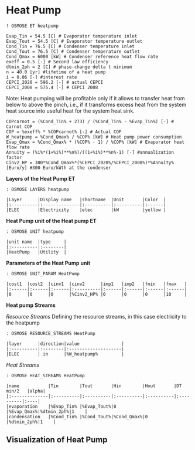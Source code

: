 # Heat Pump {-}

```rosmose
! OSMOSE ET heatpump
```


```rosmose
Evap_Tin = 54.5 [C] # Evaporator temperature inlet
Evap_Tout = 54.5 [C] # Evaporator temperature outlet
Cond_Tin = 76.5 [C] # Condenser temperature inlet
Cond_Tout = 76.5 [C] # Condenser temperature outlet
Cond_Qmax = 6000 [kW] # Condenser reference heat flow rate
exeff = 0.5 [-] # Second law efficiency
dtmin_2ph = 2 [C] # phase-change delta t minimum
n = 40.0 [yr] #lifetime of a heat pump
i = 0.06 [-] #interest rate
CEPCI_2020 = 596.2 [-] # actual CEPCI
CEPCI_2008 = 575.4 [-] # CEPCI 2008
```

Note: Heat pumping will be profitable only if it allows to transfer heat from below to above the pinch, i.e., if it transforms excess heat from the system heat source into useful heat for the system heat sink.

```rosmose
COPcarnot = (%Cond_Tin% + 273) / (%Cond_Tin% - %Evap_Tin%) [-] # Carnot COP 
COP = %exeff% * %COPcarnot% [-] # Actual COP
W_heatpump = %Cond_Qmax% / %COP% [kW] # Heat pump power consumption
Evap_Qmax = %Cond_Qmax% * (%COP% - 1) / %COP% [kW] # Evaporator heat flow rate
Annuity = (%i%*(1+%i%)**%n%)/((1+%i%)**%n%-1) [-] #annualization factor
Cinv2_HP = 300*%Cond_Qmax%*(%CEPCI_2020%/%CEPCI_2008%)*%Annuity% [Euro/y] #300 Euro/kWth at the condenser
```

**Layers of the Heat Pump ET**

```rosmose
: OSMOSE LAYERS heatpump

|Layer      |Display name   |shortname  |Unit       |Color  |
|:----------|:--------------|:----------|:----------|:------|
|ELEC       |Electricity    |elec       |kW         |yellow |
```

**Heat Pump unit of the Heat pump ET**

```rosmose
: OSMOSE UNIT heatpump

|unit name  |type     |
|:----------|:--------|
|HeatPump   |Utility  |
```

**Parameters of the Heat Pump unit**

```rosmose
: OSMOSE UNIT_PARAM HeatPump

|cost1  |cost2  |cinv1  |cinv2      |imp1   |imp2   |fmin   |fmax   |
|:------|:------|:------|:----------|:------|:------|:------|:------|
|0      |0      |0      |%Cinv2_HP% |0      |0      |0      |10     |
```

**Heat pump Streams**

*Resource Streams*
Defining the resource streams, in this case electricity to the heatpump

```rosmose
: OSMOSE RESOURCE_STREAMS HeatPump

|layer      |direction|value                |
|:----------|:--------|:--------------------|
|ELEC       | in      |%W_heatpump%         |
```

*Heat Streams*

```rosmose
: OSMOSE HEAT_STREAMS HeatPump

|name           |Tin        |Tout       |Hin        |Hout       |DT min/2   |alpha|
|:--------------|:----------|:----------|:----------|:----------|:----------|:----|
|evaporation    |%Evap_Tin% |%Evap_Tout%|0          |%Evap_Qmax%|%dtmin_2ph%|1    |
|condensation   |%Cond_Tin% |%Cond_Tout%|%Cond_Qmax%|0          |%dtmin_2ph%|1    |
```

## Visualization of Heat Pump {-}
